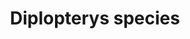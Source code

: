 ---
title: Diplopterys species
aka:
  - Chaliponga
  - Chagropanga
  - Oco-yagé
family_members:
  - Diplopterys cabrerana
  - Diplopterys longialata
  - Diplopterys involuta
duration_chart_title: Oral Duration of Diplopterys cabrerana (with MAOI)
duration_chart:
  total: 2–10 h
  onset: 40m
  coming_up: 45m
  plateau: 90m
  coming_down: 90m
positive_effects: euphoria, empathy, stimulation
negative_effects: nausea, muscle tension, confusion, anxiety
neutral_effects: visuals
image_location: /src/assets/Chaliponga leaf_ref_08.jpg
dosage_table:
  title: Oral Dosage of dried Diplopterys cabrerana leaf (with MAOI)
  threshold: 300 mg
  light: 1.6 g
  common: 3.3 g
  strong: 6.6 g
  heavy: 10+ g
--- 